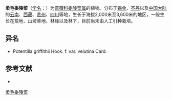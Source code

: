 {{Speciesbox
| name = 柔毛委陵菜
| status = 
| status_system = 
| image =
| genus = Potentilla
| species = griffithii
| authority = Hook. f.
| subdivision_ranks =[[变种|变种]]
| subdivision =
* 柔毛委陵菜 ''P. g.'' var. ''griffithii''
* [[长柔毛委陵菜|长柔毛委陵菜]] ''P. g.'' var. ''velutina''
}}

'''柔毛委陵菜'''（[[学名|学名]]：{{lang|la|''Potentilla griffithii''}}）为[[蔷薇科|蔷薇科]][[委陵菜属|委陵菜属]]的植物。分布于[[锡金|锡金]]、[[不丹|不丹]]以及[[中国大陆|中国大陆]]的[[云南|云南]]、[[西藏|西藏]]、[[贵州|贵州]]、[[四川|四川]]等地，生长于海拔2,000米至3,600米的地区，一般生长在荒地、山坡草地、林缘以及林下，目前尚未由人工引种栽培。

== 异名 ==
* Potentilla griffithii Hook. f. var. velutina Card.

== 参考文献 ==
<div class="references-small">
* {{cite web| url =http://www.bioinfo.cn/db05/KmzwSpecies.php?action=view&id=19172| title =柔毛委陵菜（原变种）| work =《中国高等植物数据库全库》| publisher =中国科学院微生物研究所| author =昆明植物研究所| accessdate =2009-02-25| deadurl =yes| archiveurl =https://web.archive.org/web/20160305071720/http://www.bioinfo.cn/db05/KmzwSpecies.php?action=view&id=19172| archivedate =2016-03-05}}
</div>
{{Taxonbar|from=Q11108585}}

[[Category:委陵菜属|柔毛委陵菜]]


{{植物小作品}}